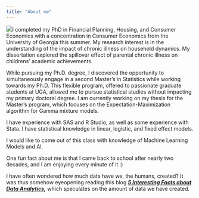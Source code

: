 ---
title: "About me"
---

![](images/20230715_103635.jpg)I completed my PhD in Financial Planning, Housing, and Consumer Economics with a concentration in Consumer Economics from the University of Georgia this summer. My research interest is in the understanding of the impact of chronic illness on household dynamics. My dissertation explored the spillover effect of parental chronic illness on childrens' academic achievements.

While pursuing my Ph.D. degree, I discovered the opportunity to simultaneously engage in a second Master's in Statistics while working towards my Ph.D. This flexible program, offered to passionate graduate students at UGA, allowed me to pursue statistical studies without impacting my primary doctoral degree. I am currently working on my thesis for the Master's program, which focuses on the Expectation-Maximization algorithm for Gamma mixture models.

I have experience with SAS and R Studio, as well as some experience with Stata. I have statistical knowledge in linear, logistic, and fixed effect models.

I would like to come out of this class with knowledge of Machine Learning Models and AI.

One fun fact about me is that I came back to school after nearly two decades, and I am enjoying every minute of it :)

I have often wondered how much data have we, the humans, created? It was thus somehow eyeopening reading this blog [***5 Interesting Facts about Data Analytics***](https://blueoceanlab.io/blog/10/5-interesting-facts-about-data-analytics)***,*** which speculates on the amount of data we have created.

## 
